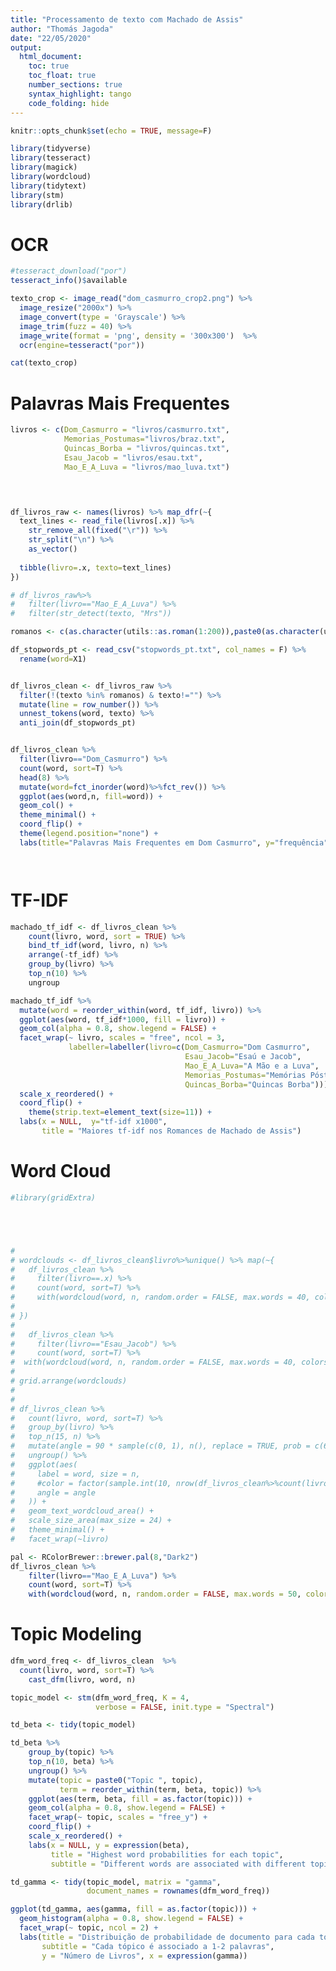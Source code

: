 ```yaml
---
title: "Processamento de texto com Machado de Assis"
author: "Thomás Jagoda"
date: "22/05/2020"
output: 
  html_document:
    toc: true
    toc_float: true
    number_sections: true
    syntax_highlight: tango
    code_folding: hide
---
```


```r
knitr::opts_chunk$set(echo = TRUE, message=F)
```

```r
library(tidyverse)
library(tesseract)
library(magick)
library(wordcloud)
library(tidytext)
library(stm)
library(drlib)
```

# OCR

```r
#tesseract_download("por")
tesseract_info()$available

```


```r
texto_crop <- image_read("dom_casmurro_crop2.png") %>%
  image_resize("2000x") %>%
  image_convert(type = 'Grayscale') %>%
  image_trim(fuzz = 40) %>%
  image_write(format = 'png', density = '300x300')  %>%
  ocr(engine=tesseract("por"))

cat(texto_crop)
```

# Palavras Mais Frequentes

```r


livros <- c(Dom_Casmurro = "livros/casmurro.txt", 
            Memorias_Postumas="livros/braz.txt",
            Quincas_Borba = "livros/quincas.txt",
            Esau_Jacob = "livros/esau.txt",
            Mao_E_A_Luva = "livros/mao_luva.txt")

 


df_livros_raw <- names(livros) %>% map_dfr(~{
  text_lines <- read_file(livros[.x]) %>%
    str_remove_all(fixed("\r")) %>%
    str_split("\n") %>%
    as_vector()
    
  tibble(livro=.x, texto=text_lines)
})

# df_livros_raw%>%
#   filter(livro=="Mao_E_A_Luva") %>%
#   filter(str_detect(texto, "Mrs"))
```

```r

romanos <- c(as.character(utils::as.roman(1:200)),paste0(as.character(utils::as.roman(1:200)),"."))

df_stopwords_pt <- read_csv("stopwords_pt.txt", col_names = F) %>%
  rename(word=X1)


df_livros_clean <- df_livros_raw %>% 
  filter(!(texto %in% romanos) & texto!="") %>%
  mutate(line = row_number()) %>%
  unnest_tokens(word, texto) %>%
  anti_join(df_stopwords_pt) 


df_livros_clean %>%
  filter(livro=="Dom_Casmurro") %>%
  count(word, sort=T) %>%
  head(8) %>%
  mutate(word=fct_inorder(word)%>%fct_rev()) %>%
  ggplot(aes(word,n, fill=word)) +
  geom_col() +
  theme_minimal() + 
  coord_flip() +
  theme(legend.position="none") +
  labs(title="Palavras Mais Frequentes em Dom Casmurro", y="frequência", x="palavra")




```


# TF-IDF

```r


machado_tf_idf <- df_livros_clean %>%
    count(livro, word, sort = TRUE) %>%
    bind_tf_idf(word, livro, n) %>%
    arrange(-tf_idf) %>%
    group_by(livro) %>%
    top_n(10) %>%
    ungroup

machado_tf_idf %>%
  mutate(word = reorder_within(word, tf_idf, livro)) %>%
  ggplot(aes(word, tf_idf*1000, fill = livro)) +
  geom_col(alpha = 0.8, show.legend = FALSE) +
  facet_wrap(~ livro, scales = "free", ncol = 3,
             labeller=labeller(livro=c(Dom_Casmurro="Dom Casmurro",
                                       Esau_Jacob="Esaú e Jacob",
                                       Mao_E_A_Luva="A Mão e a Luva",
                                       Memorias_Postumas="Memórias Póstumas",
                                       Quincas_Borba="Quincas Borba"))) +
  scale_x_reordered() +
  coord_flip() +
    theme(strip.text=element_text(size=11)) +
  labs(x = NULL,  y="tf-idf x1000",
       title = "Maiores tf-idf nos Romances de Machado de Assis")
```


# Word Cloud


```r
#library(gridExtra)





# 
# wordclouds <- df_livros_clean$livro%>%unique() %>% map(~{
#   df_livros_clean %>%
#     filter(livro==.x) %>%
#     count(word, sort=T) %>%
#     with(wordcloud(word, n, random.order = FALSE, max.words = 40, colors=pal))
#   
# })
# 
#   df_livros_clean %>%
#     filter(livro=="Esau_Jacob") %>%
#     count(word, sort=T) %>%
#  with(wordcloud(word, n, random.order = FALSE, max.words = 40, colors=pal))
# 
# grid.arrange(wordclouds)
# 
# 
# df_livros_clean %>%
#   count(livro, word, sort=T) %>%
#   group_by(livro) %>%
#   top_n(15, n) %>%
#   mutate(angle = 90 * sample(c(0, 1), n(), replace = TRUE, prob = c(60, 40))) %>%
#   ungroup() %>%
#   ggplot(aes(
#     label = word, size = n,
#     #color = factor(sample.int(10, nrow(df_livros_clean%>%count(livro, word, sort=T)), replace = TRUE)),
#     angle = angle
#   )) +
#   geom_text_wordcloud_area() +
#   scale_size_area(max_size = 24) +
#   theme_minimal() +
#   facet_wrap(~livro)

pal <- RColorBrewer::brewer.pal(8,"Dark2")
df_livros_clean %>%
    filter(livro=="Mao_E_A_Luva") %>%
    count(word, sort=T) %>%
    with(wordcloud(word, n, random.order = FALSE, max.words = 50, colors=pal))

```


# Topic Modeling

```r

dfm_word_freq <- df_livros_clean  %>%
  count(livro, word, sort=T) %>%
    cast_dfm(livro, word, n)

topic_model <- stm(dfm_word_freq, K = 4, 
                   verbose = FALSE, init.type = "Spectral")
```


```r
td_beta <- tidy(topic_model)

td_beta %>%
    group_by(topic) %>%
    top_n(10, beta) %>%
    ungroup() %>%
    mutate(topic = paste0("Topic ", topic),
           term = reorder_within(term, beta, topic)) %>%
    ggplot(aes(term, beta, fill = as.factor(topic))) +
    geom_col(alpha = 0.8, show.legend = FALSE) +
    facet_wrap(~ topic, scales = "free_y") +
    coord_flip() +
    scale_x_reordered() +
    labs(x = NULL, y = expression(beta),
         title = "Highest word probabilities for each topic",
         subtitle = "Different words are associated with different topics")
```


```r
td_gamma <- tidy(topic_model, matrix = "gamma",                    
                 document_names = rownames(dfm_word_freq))

ggplot(td_gamma, aes(gamma, fill = as.factor(topic))) +
  geom_histogram(alpha = 0.8, show.legend = FALSE) +
  facet_wrap(~ topic, ncol = 2) +
  labs(title = "Distribuição de probabilidade de documento para cada tópico",
       subtitle = "Cada tópico é associado a 1-2 palavras",
       y = "Número de Livros", x = expression(gamma)) 

```




